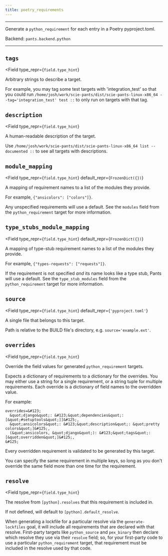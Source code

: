 ```yaml
---
title: poetry_requirements
---
```



---

Generate a `python_requirement` for each entry in a Poetry pyproject.toml.

Backend: <span className="color--primary">`pants.backend.python`</span>

---

<span className={styles.options}>

## `tags`

<Field
    type_repr={`field.type_hint`}
>
Arbitrary strings to describe a target.

For example, you may tag some test targets with &#x27;integration_test&#x27; so that you could run `/home/josh/work/scie-pants/dist/scie-pants-linux-x86_64 --tag='integration_test' test ::` to only run on targets with that tag.
</Field>

## `description`

<Field
    type_repr={`field.type_hint`}
>
A human-readable description of the target.

Use `/home/josh/work/scie-pants/dist/scie-pants-linux-x86_64 list --documented ::` to see all targets with descriptions.
</Field>

## `module_mapping`

<Field
    type_repr={`field.type_hint`}
    default_repr={`FrozenDict({})`}
>
A mapping of requirement names to a list of the modules they provide.

For example, `{"ansicolors": ["colors"]}`.

Any unspecified requirements will use a default. See the `modules` field from the `python_requirement` target for more information.
</Field>

## `type_stubs_module_mapping`

<Field
    type_repr={`field.type_hint`}
    default_repr={`FrozenDict({})`}
>
A mapping of type-stub requirement names to a list of the modules they provide.

For example, `{"types-requests": ["requests"]}`.

If the requirement is not specified _and_ its name looks like a type stub, Pants will use a default. See the `type_stub_modules` field from the `python_requirement` target for more information.
</Field>

## `source`

<Field
    type_repr={`field.type_hint`}
    default_repr={`'pyproject.toml'`}
>
A single file that belongs to this target.

Path is relative to the BUILD file&#x27;s directory, e.g. `source='example.ext'`.
</Field>

## `overrides`

<Field
    type_repr={`field.type_hint`}
>
Override the field values for generated `python_requirement` targets.

Expects a dictionary of requirements to a dictionary for the overrides. You may either use a string for a single requirement, or a string tuple for multiple requirements. Each override is a dictionary of field names to the overridden value.

For example:
```
overrides=&#123;
  &quot;django&quot;: &#123;&quot;dependencies&quot;: [&quot;#setuptools&quot;]]&#125;,
  &quot;ansicolors&quot;: &#123;&quot;description&quot;: &quot;pretty colors&quot;]&#125;,
  (&quot;ansicolors, &quot;django&quot;): &#123;&quot;tags&quot;: [&quot;overridden&quot;]&#125;,
&#125;
```

Every overridden requirement is validated to be generated by this target.

You can specify the same requirement in multiple keys, so long as you don&#x27;t override the same field more than one time for the requirement.
</Field>

## `resolve`

<Field
    type_repr={`field.type_hint`}
>
The resolve from `[python].resolves` that this requirement is included in.

If not defined, will default to `[python].default_resolve`.

When generating a lockfile for a particular resolve via the `generate-lockfiles` goal, it will include all requirements that are declared with that resolve. First-party targets like `python_source` and `pex_binary` then declare which resolve they use via their `resolve` field; so, for your first-party code to use a particular `python_requirement` target, that requirement must be included in the resolve used by that code.
</Field>



</span>